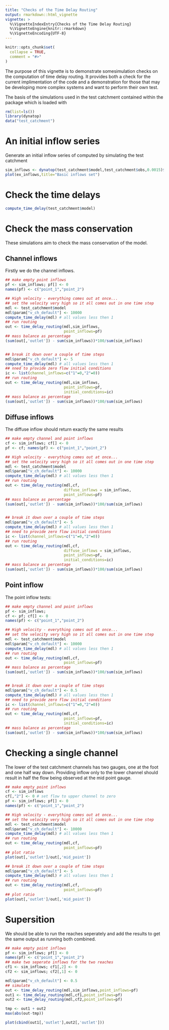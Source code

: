```yaml
---
title: "Checks of the Time Delay Routing"
output: rmarkdown::html_vignette
vignette: >
  %\VignetteIndexEntry{Checks of the Time Delay Routing}
  %\VignetteEngine{knitr::rmarkdown}
  %\VignetteEncoding{UTF-8}
---
```


```r
knitr::opts_chunk$set(
  collapse = TRUE,
  comment = "#>"
)
```
The purpose of this vignette is to demonstrate somesimulation checks on the
computation of time delay routing. It provides both a check for
the current implimentation of the code and a demonstration for those that may
be developing more complex systems and want to perform their own test.

The basis of the simulations used in the test catchment contained within the
package which is loaded with
```r
rm(list=ls())
library(dynatop)
data("test_catchment")
```
# An initial inflow series
Generate an initial inflow series of computed by simulating the test catchment
```r
sim_inflows <- dynatop(test_catchment$model,test_catchment$obs,0.0015)$channel_input
plot(ex_inflows,title="Basic inflows set")
```

# Check the time delays
```r
compute_time_delay(test_catchment$model)
```

# Check the mass conservation
These simulations aim to check the mass conservation of the model. 

## Channel inflows
Firstly we do the channel inflows.
```r
## make empty point inflows
pf <- sim_inflows; pf[] <- 0
names(pf) <- c("point_1","point_2")

## High velocity - everything comes out at once...
## set the velocity very high so it all comes out in one time step
mdl <- test_catchment$model
mdl$param["v_ch_default"] <- 10000
compute_time_delay(mdl) # all values less then 1
## run routing
out <- time_delay_routing(mdl,sim_inflows,
                          point_inflows=pf)
## mass balance as percentage
(sum(out[,'outlet']) - sum(sim_inflows))*100/sum(sim_inflows)


## break it down over a couple of time steps
mdl$param["v_ch_default"] <- 5
compute_time_delay(mdl) # all values less then 1
## nned to provide zero flow initial conditions
ic <- list(channel_inflows=c("1"=0,"2"=0))
## run routing
out <- time_delay_routing(mdl,sim_inflows,
                          point_inflows=pf,
                          initial_conditions=ic)
## mass balance as percentage
(sum(out[,'outlet']) - sum(sim_inflows))*100/sum(sim_inflows)
```

## Diffuse inflows
The diffuse inflow should return exactly the same results
```r
## make empty channel and point inflows
cf <- sim_inflows; cf[] <- 0
pf <- cf; names(pf) <- c("point_1","point_2")

## High velocity - everything comes out at once...
## set the velocity very high so it all comes out in one time step
mdl <- test_catchment$model
mdl$param["v_ch_default"] <- 10000
compute_time_delay(mdl) # all values less then 1
## run routing
out <- time_delay_routing(mdl,cf,
                          diffuse_inflows = sim_inflows,
                          point_inflows=pf)
## mass balance as percentage
(sum(out[,'outlet']) - sum(sim_inflows))*100/sum(sim_inflows)


## break it down over a couple of time steps
mdl$param["v_ch_default"] <- 5
compute_time_delay(mdl) # all values less then 1
## nned to provide zero flow initial conditions
ic <- list(channel_inflows=c("1"=0,"2"=0))
## run routing
out <- time_delay_routing(mdl,cf,
                          diffuse_inflows = sim_inflows,
                          point_inflows=pf,
                          initial_conditions=ic)
## mass balance as percentage
(sum(out[,'outlet']) - sum(sim_inflows))*100/sum(sim_inflows)
```

## Point inflow
The point inflow tests:
```r
## make empty channel and point inflows
pf <- sim_inflows;
cf <- pf; cf[] <- 0
names(pf) <- c("point_1","point_2")

## High velocity - everything comes out at once...
## set the velocity very high so it all comes out in one time step
mdl <- test_catchment$model
mdl$param["v_ch_default"] <- 10000
compute_time_delay(mdl) # all values less then 1
## run routing
out <- time_delay_routing(mdl,cf,
                          point_inflows=pf)
## mass balance as percentage
(sum(out[,'outlet']) - sum(sim_inflows))*100/sum(sim_inflows)


## break it down over a couple of time steps
mdl$param["v_ch_default"] <- 0.5
compute_time_delay(mdl) # all values less then 1
## nned to provide zero flow initial conditions
ic <- list(channel_inflows=c("1"=0,"2"=0))
## run routing
out <- time_delay_routing(mdl,cf,
                          point_inflows=pf,
                          initial_conditions=ic)
## mass balance as percentage
(sum(out[,'outlet']) - sum(sim_inflows))*100/sum(sim_inflows)
```

# Checking a single channel
The lower of the test catchment channels has two gauges, one at the foot and
one half way down. Providing inflow only to the lower channel should result in
half the flow being observed at the mid point gauge.
```r
## make empty point inflows
cf <- sim_inflows
cf[,"2"] <- 0 # set flow to upper channel to zero
pf <- sim_inflows; pf[] <- 0
names(pf) <- c("point_1","point_2")

## High velocity - everything comes out at once...
## set the velocity very high so it all comes out in one time step
mdl <- test_catchment$model
mdl$param["v_ch_default"] <- 10000
compute_time_delay(mdl) # all values less then 1
## run routing
out <- time_delay_routing(mdl,cf,
                          point_inflows=pf)
## plot ratio
plot(out[,'outlet']/out[,'mid_point'])

## break it down over a couple of time steps
mdl$param["v_ch_default"] <- 5
compute_time_delay(mdl) # all values less then 1
## run routing
out <- time_delay_routing(mdl,cf,
                          point_inflows=pf)
## plot ratio
plot(out[,'outlet']/out[,'mid_point'])
```

# Supersition
We should be able to run the reaches seperately and add the results to get the
same output as running both combined.
```r
## make empty point inflows
pf <- sim_inflows; pf[] <- 0
names(pf) <- c("point_1","point_2")
## make two seperate inflows for the two reaches
cf1 <- sim_inflows; cf1[,2] <- 0
cf2 <- sim_inflows; cf2[,1] <- 0

mdl$param["v_ch_default"] <- 0.5
## simulate
out <- time_delay_routing(mdl,sim_inflows,point_inflows=pf)
out1 <- time_delay_routing(mdl,cf1,point_inflows=pf)
out2 <- time_delay_routing(mdl,cf2,point_inflows=pf)

tmp <- out1 + out2
max(abs(out-tmp))

plot(cbind(out1[,'outlet'],out2[,'outlet']))

```
